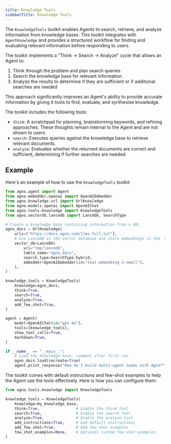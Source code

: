 ```yaml
---
title: Knowledge Tools
sidebarTitle: Knowledge Tools
---
```


The `KnowledgeTools` toolkit enables Agents to search, retrieve, and analyze information from knowledge bases. This toolkit integrates with `AgentKnowledge` and provides a structured workflow for finding and evaluating relevant information before responding to users.

The toolkit implements a "Think → Search → Analyze" cycle that allows an Agent to:
1. Think through the problem and plan search queries
2. Search the knowledge base for relevant information
3. Analyze the results to determine if they are sufficient or if additional searches are needed

This approach significantly improves an Agent's ability to provide accurate information by giving it tools to find, evaluate, and synthesize knowledge.

The toolkit includes the following tools:

- `think`: A scratchpad for planning, brainstorming keywords, and refining approaches. These thoughts remain internal to the Agent and are not shown to users.
- `search`: Executes queries against the knowledge base to retrieve relevant documents.
- `analyze`: Evaluates whether the returned documents are correct and sufficient, determining if further searches are needed.

## Example

Here's an example of how to use the `KnowledgeTools` toolkit:

```python
from agno.agent import Agent
from agno.embedder.openai import OpenAIEmbedder
from agno.knowledge.url import UrlKnowledge
from agno.models.openai import OpenAIChat
from agno.tools.knowledge import KnowledgeTools
from agno.vectordb.lancedb import LanceDb, SearchType

# Create a knowledge base containing information from a URL
agno_docs = UrlKnowledge(
    urls=["https://docs.agno.com/llms-full.txt"],
    # Use LanceDB as the vector database and store embeddings in the `agno_docs` table
    vector_db=LanceDb(
        uri="tmp/lancedb",
        table_name="agno_docs",
        search_type=SearchType.hybrid,
        embedder=OpenAIEmbedder(id="text-embedding-3-small"),
    ),
)

knowledge_tools = KnowledgeTools(
    knowledge=agno_docs,
    think=True,
    search=True,
    analyze=True,
    add_few_shot=True,
)

agent = Agent(
    model=OpenAIChat(id="gpt-4o"),
    tools=[knowledge_tools],
    show_tool_calls=True,
    markdown=True,
)

if __name__ == "__main__":
    # Load the knowledge base, comment after first run
    agno_docs.load(recreate=True)
    agent.print_response("How do I build multi-agent teams with Agno?", stream=True)
```

The toolkit comes with default instructions and few-shot examples to help the Agent use the tools effectively. Here is how you can configure them:

```python
from agno.tools.knowledge import KnowledgeTools

knowledge_tools = KnowledgeTools(
    knowledge=my_knowledge_base,
    think=True,                # Enable the think tool
    search=True,               # Enable the search tool
    analyze=True,              # Enable the analyze tool
    add_instructions=True,     # Add default instructions
    add_few_shot=True,         # Add few-shot examples
    few_shot_examples=None,    # Optional custom few-shot examples
)
```